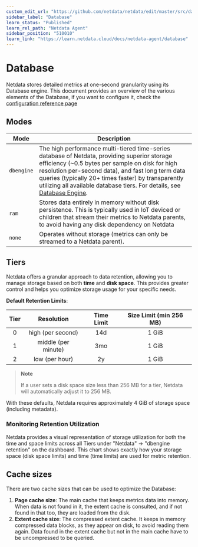 ```yaml
---
custom_edit_url: "https://github.com/netdata/netdata/edit/master/src/database/README.md"
sidebar_label: "Database"
learn_status: "Published"
learn_rel_path: "Netdata Agent"
sidebar_position: "510010"
learn_link: "https://learn.netdata.cloud/docs/netdata-agent/database"
---
```


# Database

Netdata stores detailed metrics at one-second granularity using its Database engine. This document provides an overview of the various elements of the Database, if you want to configure it, check the [configuration reference page](/docs/netdata-agent/configuration/database)

## Modes

| Mode       | Description                                                                                                                                                                                                                                           |
|------------|-------------------------------------------------------------------------------------------------------------------------------------------------------------------------------------------------------------------------------------------------------|
| `dbengine` | The high performance multi-tiered time-series database of Netdata, providing superior storage efficiency (~0.5 bytes per sample on disk for high resolution per-second data), and fast long term data queries (typically 20+ times faster) by transparently utilizing all available database tiers. For details, see [Database Engine](/docs/developer-and-contributor-corner/database-engine). |
| `ram`      | Stores data entirely in memory without disk persistence. This is typically used in IoT deviced or children that stream their metrics to Netdata parents, to avoid having any disk dependency on Netdata                                                                                                                                                                |
| `none`     | Operates without storage (metrics can only be streamed to a Netdata parent).                                                                                                                                                                             |

## Tiers

Netdata offers a granular approach to data retention, allowing you to manage storage based on both **time** and **disk space**. This provides greater control and helps you optimize storage usage for your specific needs.

**Default Retention Limits**:

| Tier |     Resolution      | Time Limit | Size Limit (min 256 MB) |
|:----:|:-------------------:|:----------:|:-----------------------:|
|  0   |  high (per second)  |    14d     |          1 GiB          |
|  1   | middle (per minute) |    3mo     |          1 GiB          |
|  2   |   low (per hour)    |     2y     |          1 GiB          |

> **Note**
>
> If a user sets a disk space size less than 256 MB for a tier, Netdata will automatically adjust it to 256 MB.

With these defaults, Netdata requires approximately 4 GiB of storage space (including metadata).

### Monitoring Retention Utilization

Netdata provides a visual representation of storage utilization for both the time and space limits across all Tiers under "Netdata" -> "dbengine retention" on the dashboard. This chart shows exactly how your storage space (disk space limits) and time (time limits) are used for metric retention.

## Cache sizes

There are two cache sizes that can be used to optimize the Database:

1. **Page cache size**: The main cache that keeps metrics data into memory. When data is not found in it, the extent cache is consulted, and if not found in that too, they are loaded from the disk.
2. **Extent cache size**: The compressed extent cache. It keeps in memory compressed data blocks, as they appear on disk, to avoid reading them again. Data found in the extent cache but not in the main cache have to be uncompressed to be queried.


